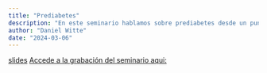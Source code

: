 ---
title: "Prediabetes"
description: "En este seminario hablamos sobre prediabetes desde un punto de vista individual y poblacional, y sobre las diferentes pruebas diagnósticas con las que se puede identificar. La discusión giró en torno a cuáles de estas pruebas son las más utilizadas en la práctica cotidiana y la transición a utilizar hemoglobina glucosilada como medida diagnóstica"
author: "Daniel Witte"
date: "2024-03-06"
---

[slides](2024-03-06.pdf) [Accede a la grabación del seminario
aqui:](https://youtu.be/qUJnwgDarm4)
